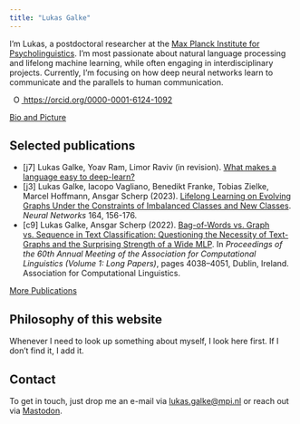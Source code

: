 ```yaml
---
title: "Lukas Galke"
---
```


I'm Lukas, a postdoctoral researcher at the [Max Planck Institute for
Psycholinguistics](https://mpi.nl). I'm most passionate about natural language
processing and lifelong machine learning, while often engaging in
interdisciplinary projects. Currently, I'm focusing on how deep neural networks
learn to communicate and the parallels to human communication. 

 <a
    id="cy-effective-orcid-url"
    class="underline"
     href="https://orcid.org/0000-0001-6124-1092"
     target="orcid.widget"
     rel="me noopener noreferrer"
     style="vertical-align: top">
     <img
        src="https://orcid.org/sites/default/files/images/orcid_16x16.png"
        style="width: 1em; margin-inline-start: 0.5em"
        alt="ORCID iD icon"/>
      https://orcid.org/0000-0001-6124-1092
</a>

[Bio and Picture](/bio.html)

## Selected publications

- [j7] Lukas Galke, Yoav Ram, Limor Raviv (in revision). [What makes a language easy to deep-learn?](https://arxiv.org/abs/2302.12239)
- [j3] Lukas Galke, Iacopo Vagliano, Benedikt Franke, Tobias Zielke, Marcel Hoffmann, Ansgar Scherp (2023). [Lifelong Learning on Evolving Graphs Under the Constraints of Imbalanced Classes and New Classes](https://pure.mpg.de/rest/items/item_3368482_4/component/file_3510107/content). *Neural Networks* 164, 156-176.
- [c9] Lukas Galke, Ansgar Scherp (2022). [Bag-of-Words vs. Graph vs. Sequence in Text Classification: Questioning the Necessity of Text-Graphs and the Surprising Strength of a Wide MLP](https://doi.org/10.18653/v1/2022.acl-long.279). In *Proceedings of the 60th Annual Meeting of the Association for Computational Linguistics (Volume 1: Long Papers)*, pages 4038–4051, Dublin, Ireland. Association for Computational Linguistics.

[More Publications](/publications.html)

## Philosophy of this website

Whenever I need to look up something about myself, I look here first.
If I don't find it, I add it.

## Contact

To get in touch, just drop me an e-mail via
[lukas.galke@mpi.nl](mailto:lukas.galke@mpi.nl?subject=First contact) or reach
out via <a rel="me" href="https://sigmoid.social/@lpag">Mastodon</a>.
